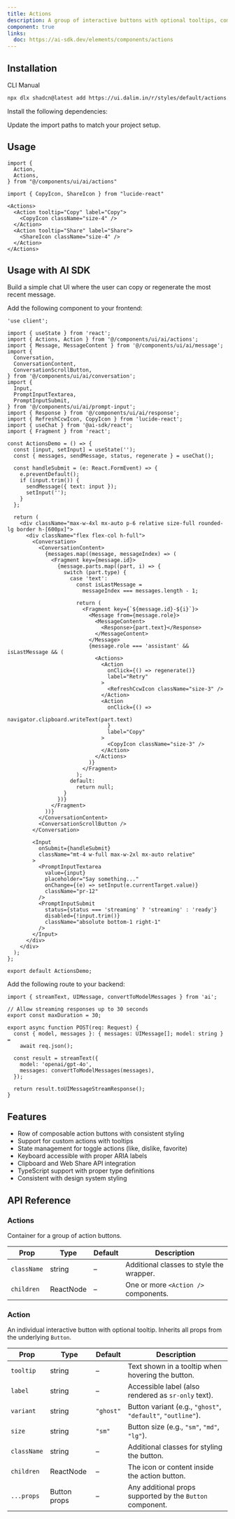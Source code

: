 ```yaml
---
title: Actions
description: A group of interactive buttons with optional tooltips, commonly used for message-level interactions like copy, like, share, etc.
component: true
links:
  doc: https://ai-sdk.dev/elements/components/actions
---
```


<ComponentPreview
  name="actions-default"
  className="[&_.preview>[data-orientation=vertical]]:sm:max-w-[80%] **:[.preview]:min-h-[300px]"
  description="A set of action buttons with tooltips"
  align="start"
/>


<ComponentPreview
  name="actions-hover"
  className="[&_.preview>[data-orientation=vertical]]:sm:max-w-[80%] **:[.preview]:min-h-[300px]"
  description="A set of action buttons with tooltips"
  align="start"
/>

## Installation

<CodeTabs>

<TabsList>
  <TabsTrigger value="cli">CLI</TabsTrigger>
  <TabsTrigger value="manual">Manual</TabsTrigger>
</TabsList>

<TabsContent value="cli">

```bash
npx dlx shadcn@latest add https://ui.dalim.in/r/styles/default/actions.json
```

</TabsContent>

<TabsContent value="manual">

<Steps>

<Step>Install the following dependencies:</Step>
 
<ComponentSource name="actions" title="components/ui/ai/actions.tsx" />

<Step>Update the import paths to match your project setup.</Step>

</Steps>

</TabsContent>

</CodeTabs>

## Usage

```tsx showLineNumbers
import {
  Action,
  Actions,
} from "@/components/ui/ai/actions"

import { CopyIcon, ShareIcon } from "lucide-react"
```

```tsx showLineNumbers
<Actions>
  <Action tooltip="Copy" label="Copy">
    <CopyIcon className="size-4" />
  </Action>
  <Action tooltip="Share" label="Share">
    <ShareIcon className="size-4" />
  </Action>
</Actions>
```

## Usage with AI SDK

Build a simple chat UI where the user can copy or regenerate the most recent message.

Add the following component to your frontend:

```tsx showLineNumbers
'use client';

import { useState } from 'react';
import { Actions, Action } from '@/components/ui/ai/actions';
import { Message, MessageContent } from '@/components/ui/ai/message';
import {
  Conversation,
  ConversationContent,
  ConversationScrollButton,
} from '@/components/ui/ai/conversation';
import {
  Input,
  PromptInputTextarea,
  PromptInputSubmit,
} from '@/components/ui/ai/prompt-input';
import { Response } from '@/components/ui/ai/response';
import { RefreshCcwIcon, CopyIcon } from 'lucide-react';
import { useChat } from '@ai-sdk/react';
import { Fragment } from 'react';

const ActionsDemo = () => {
  const [input, setInput] = useState('');
  const { messages, sendMessage, status, regenerate } = useChat();

  const handleSubmit = (e: React.FormEvent) => {
    e.preventDefault();
    if (input.trim()) {
      sendMessage({ text: input });
      setInput('');
    }
  };

  return (
    <div className="max-w-4xl mx-auto p-6 relative size-full rounded-lg border h-[600px]">
      <div className="flex flex-col h-full">
        <Conversation>
          <ConversationContent>
            {messages.map((message, messageIndex) => (
              <Fragment key={message.id}>
                {message.parts.map((part, i) => {
                  switch (part.type) {
                    case 'text':
                      const isLastMessage =
                        messageIndex === messages.length - 1;
                      
                      return (
                        <Fragment key={`${message.id}-${i}`}>
                          <Message from={message.role}>
                            <MessageContent>
                              <Response>{part.text}</Response>
                            </MessageContent>
                          </Message>
                          {message.role === 'assistant' && isLastMessage && (
                            <Actions>
                              <Action
                                onClick={() => regenerate()}
                                label="Retry"
                              >
                                <RefreshCcwIcon className="size-3" />
                              </Action>
                              <Action
                                onClick={() =>
                                  navigator.clipboard.writeText(part.text)
                                }
                                label="Copy"
                              >
                                <CopyIcon className="size-3" />
                              </Action>
                            </Actions>
                          )}
                        </Fragment>
                      );
                    default:
                      return null;
                  }
                })}
              </Fragment>
            ))}
          </ConversationContent>
          <ConversationScrollButton />
        </Conversation>

        <Input
          onSubmit={handleSubmit}
          className="mt-4 w-full max-w-2xl mx-auto relative"
        >
          <PromptInputTextarea
            value={input}
            placeholder="Say something..."
            onChange={(e) => setInput(e.currentTarget.value)}
            className="pr-12"
          />
          <PromptInputSubmit
            status={status === 'streaming' ? 'streaming' : 'ready'}
            disabled={!input.trim()}
            className="absolute bottom-1 right-1"
          />
        </Input>
      </div>
    </div>
  );
};

export default ActionsDemo;
```

Add the following route to your backend:

```tsx showLineNumbers
import { streamText, UIMessage, convertToModelMessages } from 'ai';

// Allow streaming responses up to 30 seconds
export const maxDuration = 30;

export async function POST(req: Request) {
  const { model, messages }: { messages: UIMessage[]; model: string } =
    await req.json();

  const result = streamText({
    model: 'openai/gpt-4o',
    messages: convertToModelMessages(messages),
  });

  return result.toUIMessageStreamResponse();
}
```

## Features

- Row of composable action buttons with consistent styling
- Support for custom actions with tooltips
- State management for toggle actions (like, dislike, favorite)
- Keyboard accessible with proper ARIA labels
- Clipboard and Web Share API integration
- TypeScript support with proper type definitions
- Consistent with design system styling

## API Reference

### Actions

Container for a group of action buttons.

| Prop       | Type   | Default | Description |
|------------|--------|---------|-------------|
| `className` | string | –       | Additional classes to style the wrapper. |
| `children` | ReactNode | –    | One or more `<Action />` components. |

### Action

An individual interactive button with optional tooltip. Inherits all props from the underlying `Button`.

| Prop       | Type       | Default   | Description |
|------------|------------|-----------|-------------|
| `tooltip`  | string     | –         | Text shown in a tooltip when hovering the button. |
| `label`    | string     | –         | Accessible label (also rendered as `sr-only` text). |
| `variant`  | string     | `"ghost"` | Button variant (e.g., `"ghost"`, `"default"`, `"outline"`). |
| `size`     | string     | `"sm"`    | Button size (e.g., `"sm"`, `"md"`, `"lg"`). |
| `className`| string     | –         | Additional classes for styling the button. |
| `children` | ReactNode  | –         | The icon or content inside the action button. |
| `...props` | Button props | –       | Any additional props supported by the `Button` component. |

